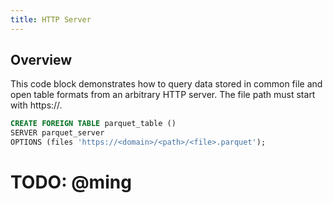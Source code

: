 ```yaml
---
title: HTTP Server
---
```


## Overview

This code block demonstrates how to query data stored in common file and open table formats from an arbitrary HTTP server. The file path must start with https://.

```sql
CREATE FOREIGN TABLE parquet_table ()
SERVER parquet_server
OPTIONS (files 'https://<domain>/<path>/<file>.parquet');
```

# TODO: @ming
